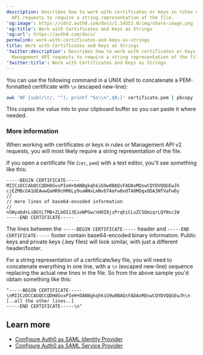 ```yaml
---
description: Describes how to work with certificates or keys in rules or Management
  API requests to require a string representation of the file.
'og:image': https://cdn2.auth0.com/docs/1.14553.0/img/share-image.png
'og:title': Work with Certificates and Keys as Strings
'og:url': https://auth0.com/docs/
permalink: work-with-certificates-and-keys-as-strings
title: Work with Certificates and Keys as Strings
'twitter:description': Describes how to work with certificates or keys in rules or
  Management API requests to require a string representation of the file.
'twitter:title': Work with Certificates and Keys as Strings
---
```

You can use the following command in a UNIX shell to concatenate a PEM-formatted certificate with `\n` (escaped new-line):

```bash wrap lines
awk 'NF {sub(/\r/, ""); printf "%s\\n",$0;}' certificate.pem | pbcopy
```


This copies the value into to your clipboard buffer so you can paste it where needed.

### More information

When working with certificates or keys in rules or <Tooltip tip="Management API: A product to allow customers to perform administrative tasks." cta="View Glossary" href="/docs/glossary?term=Management+API">Management API</Tooltip> v2 requests, you will most likely require a string representation of the file.

If you open a certificate file (`cer`, `pem`) with a text editor, you'll see something like this:

```text lines
-----BEGIN CERTIFICATE-----
MIICzDCCAbQCCQDH8GvxPIeH+DANBgkqhkiG9w0BAQsFADAoMQswCQYDVQQGEwJh
cjEZMBcGA1UEAwwQaHR0cHM6Ly9uaWNvLmNvbTAeFw0xOTA0MDgxODA3NTVaFw0y
//
// more lines of base64-encoded information
//
nSWyabd+LiBGtLTMB+ZLbOIi3EioWPGw/nHOI8jzPrqhiCLuZCSQmiqrLQYNsc1W
-----END CERTIFICATE-----
```



The lines between the `-----BEGIN CERTIFICATE-----` header and `-----END CERTIFICATE-----` footer contain base64-encoded binary information. Public keys and private keys (.key files) will look similar, with just a different header/footer.

For a string representation of a certificate/key file, you will need to concatenate everything in one line, with a `\n` (escaped new-line) sequence replacing the actual new lines in the file. So from the above sample you'd obtain something like this:

```text lines
"-----BEGIN CERTIFICATE-----
\nMIICzDCCAbQCCQDH8GvxPIeH+DANBgkqhkiG9w0BAQsFADAoMQswCQYDVQQGEwJh\n
[..all the other lines..]
-----END CERTIFICATE-----\n"
```






## Learn more

* [Configure Auth0 as SAML Identity Provider](/docs/authenticate/single-sign-on/outbound-single-sign-on/configure-auth0-saml-identity-provider)
* [Configure Auth0 as SAML Service Provider](/docs/authenticate/protocols/saml/saml-sso-integrations/configure-auth0-saml-service-provider)
